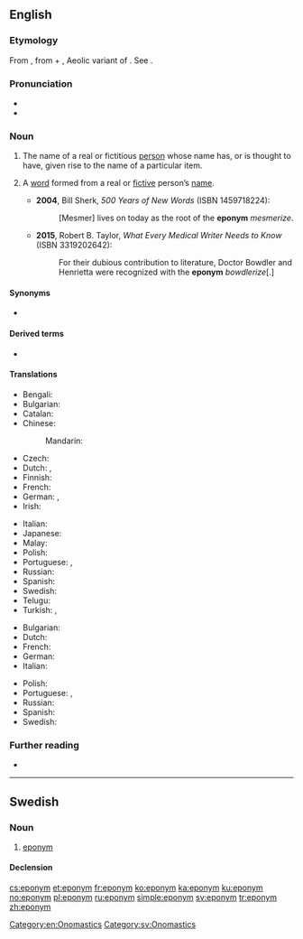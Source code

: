==English==
{{was wotd|2006|November|18}}

===Etymology===
From {{der|en|grc|ἐπώνυμος}}, from {{m|grc|ἐπί|t=upon}} + {{m|grc|ὄνυμα}}, Aeolic variant of {{m|grc|ὄνομα|t=name}}. See {{affix|en|-onym}}.

===Pronunciation===
* {{IPA|/ˈɛpənɪm/|lang=en}}
* {{audio|en-us-eponym.ogg|Audio (US)|lang=en}}

===Noun===
{{examples-right|[[Alzheimer's disease]]<br>[[boycott]]<br>[[Columbia]]<br>[[sandwich]]<br>[[Victorian]]}}
{{en-noun}}

# The name of a real or fictitious [[person]] whose name has, or is thought to have, given rise to the name of a particular item.
#: {{ux|en|Romulus is the '''eponym''' of Rome.}}
# A [[word]] formed from a real or [[fictive]] person’s [[name]].
#: {{ux|en|Rome is an '''eponym''' of Romulus.}}
#* '''2004''', Bill Sherk, ''500 Years of New Words'' (ISBN 1459718224):
#*: [Mesmer] lives on today as the root of the '''eponym''' ''mesmerize''.
#* '''2015''', Robert B. Taylor, ''What Every Medical Writer Needs to Know'' (ISBN 3319202642):
#*: For their dubious contribution to literature, Doctor Bowdler and Henrietta were recognized with the '''eponym''' ''bowdlerize''[.] 

====Synonyms====
* {{l|en|namesake}}

====Derived terms====
* {{l|en|eponymous}}

====Translations====
{{trans-top|name of a person that has given rise to the name of something}}
* Bengali: {{t|bn|ব্যক্তির নামে নামাঙ্কিত|sc=Beng}}
* Bulgarian: {{t|bg|епоним|m|tr=eponim|sc=Cyrl}}
* Catalan: {{t+|ca|epònim|m}}
* Chinese:
*: Mandarin: {{t|cmn|名祖|tr=míngzǔ|sc=Hani}}
* Czech: {{t|cs|eponymum|n}}
* Dutch: {{t+|nl|eponiem|n}}, {{t|nl|naamgever|m}}
* Finnish: {{t|fi|eponyymi}}
* French: {{t+|fr|éponyme|m}}
* German: {{t|de|Namensgeber|m}}, {{t+|de|Eponym|n}}
* Irish: {{t|ga|eapainm|m}}
{{trans-mid}}
* Italian: {{t+|it|eponimo|m}}
* Japanese: {{t|ja|名祖|tr=なおや, naoya|sc=Jpan}}
* Malay: {{t|ms|eponim}}
* Polish: {{t+|pl|eponim|m}}
* Portuguese: {{t|pt|epónimo|m}} {{qualifier|Portugal}}, {{t+|pt|epônimo|m}} {{qualifier|Brazil}}
* Russian: {{t+|ru|эпоним|m}}
* Spanish: {{t+|es|epónimo|m}}
* Swedish: {{t+|sv|eponym|c}}
* Telugu: {{t|te|నామకారకుడు}}
* Turkish: {{qualifier|psychology}} {{t|tr|eponim}}, {{t|tr|ad veren}}
{{trans-bottom}}

{{trans-top|word formed from a person’s name}}
* Bulgarian: {{t|bg|епоним|m|tr=eponim|sc=Cyrl}}
* Dutch: {{t+|nl|eponiem|n}}
* French: {{t+|fr|éponyme|m}}
* German: {{t+|de|Eponym|n}}
* Italian: {{t+|it|eponimo|m}}
{{trans-mid}}
* Polish: {{t+|pl|eponim|m}}
* Portuguese: {{t|pt|epónimo|m}} {{qualifier|Portugal}}, {{t+|pt|epônimo|m}} {{qualifier|Brazil}}
* Russian: {{t+|ru|эпоним|m}}
* Spanish: {{t+|es|epónimo|m}}
* Swedish: {{t+|sv|eponym|c}}
{{trans-bottom}}

===Further reading===
* {{pedia}}

[[Category:en:Onomastics]]

----

==Swedish==

===Noun===
{{head|sv|noun|g=c}}

# [[#English|eponym]]

====Declension====
{{sv-infl-noun-c-er}}

[[Category:sv:Onomastics]]

[[cs:eponym]]
[[et:eponym]]
[[fr:eponym]]
[[ko:eponym]]
[[ka:eponym]]
[[ku:eponym]]
[[no:eponym]]
[[pl:eponym]]
[[ru:eponym]]
[[simple:eponym]]
[[sv:eponym]]
[[tr:eponym]]
[[zh:eponym]]